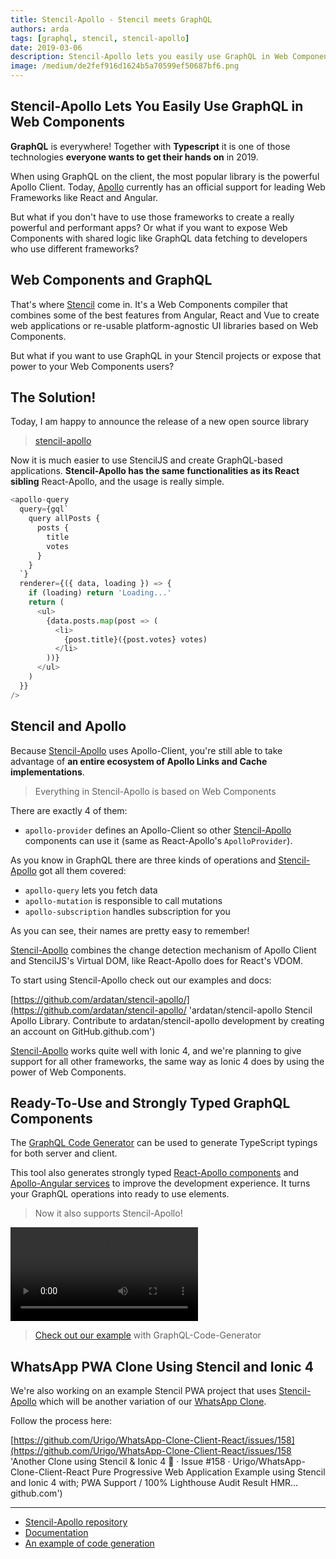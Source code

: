 ```yaml
---
title: Stencil-Apollo - Stencil meets GraphQL
authors: arda
tags: [graphql, stencil, stencil-apollo]
date: 2019-03-06
description: Stencil-Apollo lets you easily use GraphQL in Web Components.
image: /medium/de2fef916d1624b5a70599ef50687bf6.png
---
```


## Stencil-Apollo Lets You Easily Use GraphQL in Web Components

**GraphQL** is everywhere! Together with **Typescript** it is one of those technologies **everyone
wants to get their hands on** in 2019.

When using GraphQL on the client, the most popular library is the powerful Apollo Client. Today,
[Apollo](https://github.com/apollographql/apollo-client) currently has an official support for
leading Web Frameworks like React and Angular.

But what if you don't have to use those frameworks to create a really powerful and performant apps?
Or what if you want to expose Web Components with shared logic like GraphQL data fetching to
developers who use different frameworks?

## Web Components and GraphQL

That's where [Stencil](https://stenciljs.com) come in. It's a Web Components compiler that combines
some of the best features from Angular, React and Vue to create web applications or re-usable
platform-agnostic UI libraries based on Web Components.

But what if you want to use GraphQL in your Stencil projects or expose that power to your Web
Components users?

## The Solution!

Today, I am happy to announce the release of a new open source library

> [stencil-apollo](https://github.com/ardatan/stencil-apollo)

Now it is much easier to use StencilJS and create GraphQL-based applications. **Stencil-Apollo has
the same functionalities as its React sibling** React-Apollo, and the usage is really simple.

```python
<apollo-query
  query={gql`
    query allPosts {
      posts {
        title
        votes
      }
    }
  `}
  renderer={({ data, loading }) => {
    if (loading) return 'Loading...'
    return (
      <ul>
        {data.posts.map(post => (
          <li>
            {post.title}({post.votes} votes)
          </li>
        ))}
      </ul>
    )
  }}
/>
```

## Stencil and Apollo

Because [Stencil-Apollo](https://github.com/ardatan/stencil-apollo) uses Apollo-Client, you're still
able to take advantage of **an entire ecosystem of Apollo Links and Cache implementations**.

> Everything in Stencil-Apollo is based on Web Components

There are exactly 4 of them:

- `apollo-provider` defines an Apollo-Client so other
  [Stencil-Apollo](https://github.com/ardatan/stencil-apollo) components can use it (same as
  React-Apollo's `ApolloProvider`).

As you know in GraphQL there are three kinds of operations and
[Stencil-Apollo](https://github.com/ardatan/stencil-apollo) got all them covered:

- `apollo-query` lets you fetch data
- `apollo-mutation` is responsible to call mutations
- `apollo-subscription` handles subscription for you

As you can see, their names are pretty easy to remember!

[Stencil-Apollo](https://github.com/ardatan/stencil-apollo) combines the change detection mechanism
of Apollo Client and StencilJS's Virtual DOM, like React-Apollo does for React's VDOM.

To start using Stencil-Apollo check out our examples and docs:

[https://github.com/ardatan/stencil-apollo/](https://github.com/ardatan/stencil-apollo/ 'ardatan/stencil-apollo
Stencil Apollo Library. Contribute to ardatan/stencil-apollo development by creating an account on GitHub.github.com')

[Stencil-Apollo](https://github.com/ardatan/stencil-apollo) works quite well with Ionic 4, and we're
planning to give support for all other frameworks, the same way as Ionic 4 does by using the power
of Web Components.

## Ready-To-Use and Strongly Typed GraphQL Components

The [GraphQL Code Generator](https://graphql-code-generator.com) can be used to generate TypeScript
typings for both server and client.

This tool also generates strongly typed
[React-Apollo components](/blog/codegen-typescript-react-apollo) and
[Apollo-Angular services](/blog/apollo-angular-12) to improve the development experience. It turns
your GraphQL operations into ready to use elements.

> Now it also supports Stencil-Apollo!

<Video
  src="/medium/9ad57bf147ea578815342c2f5fc1b1b5.webm"
  title="How Stencil-Apollo works with GraphQL-Code-Generator"
/>

> [Check out our example](https://github.com/ardatan/stencil-apollo/tree/master/example-with-codegen)
> with GraphQL-Code-Generator

## WhatsApp PWA Clone Using Stencil and Ionic 4

We're also working on an example Stencil PWA project that uses
[Stencil-Apollo](https://github.com/ardatan/stencil-apollo) which will be another variation of our
[WhatsApp Clone](/blog/whatsapp-clone-react-hooks-graphql-typescript-and-postgresql).

Follow the process here:

[https://github.com/Urigo/WhatsApp-Clone-Client-React/issues/158](https://github.com/Urigo/WhatsApp-Clone-Client-React/issues/158 'Another Clone using Stencil & Ionic 4 🚀 · Issue #158 · Urigo/WhatsApp-Clone-Client-React
Pure Progressive Web Application Example using Stencil and Ionic 4 with; PWA Support / 100% Lighthouse Audit Result HMR…github.com')

---

- [Stencil-Apollo repository](https://github.com/ardatan/stencil-apollo)
- [Documentation](https://github.com/ardatan/stencil-apollo)
- [An example of code generation](https://github.com/ardatan/stencil-apollo/tree/master/example-with-codegen)

